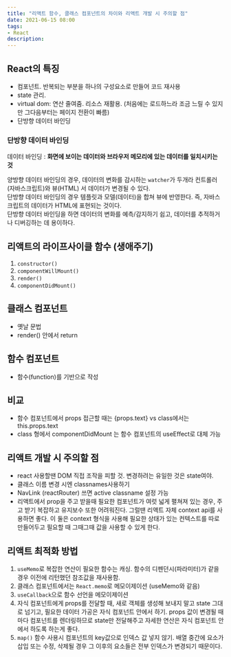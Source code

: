 ```yaml
---
title: "리액트 함수, 클래스 컴포넌트의 차이와 리액트 개발 시 주의할 점"
date: 2021-06-15 08:00
tags:
- React
description: 
---
```


## React의 특징

- 컴포넌트. 반복되는 부분을 하나의 구성요소로 만들어 코드 재사용
- state 관리.
- virtual dom: 연산 줄여줌. 리소스 재활용. (처음에는 로드하느라 조금 느릴 수 있지만 그다음부터는 페이지 전환이 빠름)
- 단방향 데이터 바인딩

### 단방향 데이터 바인딩

데이터 바인딩 : **화면에 보이는 데이터와 브라우저 메모리에 있는 데이터를 일치시키는 것**

양방향 데이터 바인딩의 경우, 데이터의 변화를 감시하는 `watcher`가 두개라 컨트롤러(자바스크립트)와 뷰(HTML) 서 데이터가 변경될 수 있다.  
단방향 데이터 바인딩의 경우 템플릿과 모델(데이터)을 합쳐 뷰에 반영한다. 즉, 자바스크립트의 데이터가 HTML에 표현되는 것이다.  
단방향 데이터 바인딩을 하면 데이터의 변화를 예측/감지하기 쉽고, 데이터를 추적하거나 디버깅하는 데 용이하다.

## 리액트의 라이프사이클 함수 (생애주기)

1. `constructor()`
2. `componentWillMount()`
3. `render()`
4. `componentDidMount()`

## 클래스 컴포넌트

- 옛날 문법
- render() 안에서 return

## 함수 컴포넌트

- 함수(function)를 기반으로 작성

## 비교

- 함수 컴포넌트에서 props 접근할 때는 {props.text} vs class에서는 this.props.text
- class 형에서 componentDidMount 는 함수 컴포넌트의 useEffect로 대체 가능

## 리액트 개발 시 주의할 점

- react 사용할땐 DOM 직접 조작을 피할 것. 변경하려는 유일한 것은 state여야.
- 클래스 이름 변경 시엔 classnames사용하기
- NavLink (reactRouter) 쓰면 active classname 설정 가능
- 리액트에서 prop을 주고 받을때 필요한 컴포넌트가 여럿 넓게 펼쳐져 있는 경우, 주고 받기 복잡하고 유지보수 또한 어려워진다. 그럴땐 리액트 자체 context api를 사용하면 좋다. 이 둘은 context 형식을 사용해 필요한 상태가 있는 컨텍스트를 따로 만들어두고 필요할 때 그때그때 값을 사용할 수 있게 한다.

## 리액트 최적화 방법

1. `useMemo`로 복잡한 연산이 필요한 함수는 캐싱. 함수의 디펜던시(파라미터)가 같을 경우 이전에 리턴했던 참조값을 재사용함.
2. 클래스 컴포넌트에서는 `React.memo`로 메모이제이션 (useMemo와 같음)
3. `useCallback`으로 함수 선언을 메모이제이션
4. 자식 컴포넌트에게 props를 전달할 때, 새로 객체를 생성해 보내지 말고 state 그대로 넘기고, 필요한 데이터 가공은 자식 컴포넌트 안에서 하기. props 값이 변경될 때마다 컴포넌트를 렌더링하므로 state만 전달해주고 자세한 연산은 자식 컴포넌트 안에서 하도록 하는게 좋다.
5. `map()` 함수 사용시 컴포넌트의 key값으로 인덱스 값 넣지 않기. 배열 중간에 요소가 삽입 또는 수정, 삭제될 경우 그 이후의 요소들은 전부 인덱스가 변경되기 때문이다.
